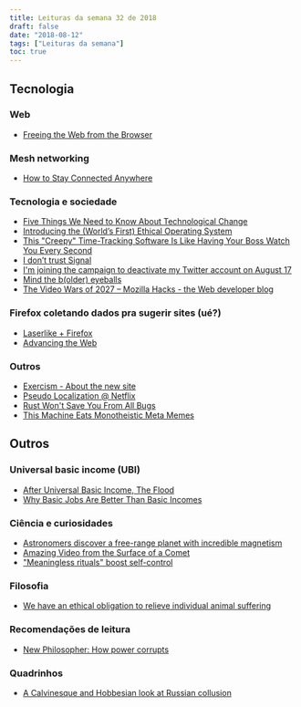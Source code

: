 ```yaml
---
title: Leituras da semana 32 de 2018
draft: false
date: "2018-08-12"
tags: ["Leituras da semana"]
toc: true
---
```


## Tecnologia

### Web

-   [Freeing the Web from the Browser](https://www.reinterpretcast.com/open-hypermedia)

### Mesh networking

-   [How to Stay Connected Anywhere](https://medium.com/read-write-participate/how-to-stay-connected-anywhere-9c7fba70b353)

### Tecnologia e sociedade

-   [Five Things We Need to Know About Technological Change](https://kottke.org/18/08/five-things-we-need-to-know-about-technological-change)
-   [Introducing the (World’s First) Ethical Operating System](https://medium.com/positive-returns/introducing-the-worlds-first-ethical-operating-system-7acc4abc2bfa)
-   [This "Creepy" Time-Tracking Software Is Like Having Your Boss Watch You Every Second](https://www.buzzfeednews.com/article/carolineodonovan/upwork-freelancers-work-diary-keystrokes-screenshot)
-   [I don’t trust Signal](https://drewdevault.com/2018/08/08/Signal.html)
-   [I'm joining the campaign to deactivate my Twitter account on August 17](https://boingboing.net/2018/08/12/im-joining-the-campaign-to-d.html)
-   [Mind the b(older) eyeballs](https://remotedesignteam.com/2018/08/mind-the-bolder-eyeballs/)
-   [The Video Wars of 2027 – Mozilla Hacks - the Web developer blog](https://hacks.mozilla.org/2018/08/the-video-wars-of-2027/)

### Firefox coletando dados pra sugerir sites (ué?)

-   [Laserlike + Firefox](https://blog.laserlike.com/laserlike-firefox-ea538b5aab5c)
-   [Advancing the Web](https://medium.com/firefox-test-pilot/advancing-the-web-f9fe7ca810ec)

### Outros

-   [Exercism - About the new site](https://exercism.io/about-v1-to-v2)
-   [Pseudo Localization @ Netflix](https://medium.com/netflix-techblog/pseudo-localization-netflix-12fff76fbcbe)
-   [Rust Won't Save You From All Bugs](https://www.yoshuawuyts.com/rust-bugs/)
-   [This Machine Eats Monotheistic Meta Memes](https://medium.com/@richdecibels/this-machine-eats-monotheistic-meta-memes-797449d34d34)

## Outros

### Universal basic income (UBI)

-   [After Universal Basic Income, The Flood](https://medium.com/s/story/after-universal-basic-income-the-flood-217db9889c07)
-   [Why Basic Jobs Are Better Than Basic Incomes](https://medium.com/s/story/guaranteed-minimum-agriculture-f93a5aa38c97)

### Ciência e curiosidades

-   [Astronomers discover a free-range planet with incredible magnetism](http://www.astronomy.com/news/2018/08/free-range-planet)
-   [Amazing Video from the Surface of a Comet](https://blog.adafruit.com/2018/08/05/amazing-video-from-the-surface-of-a-comet/)
-   ["Meaningless rituals" boost self-control](https://boingboing.net/2018/08/05/knock-three-times.html)

### Filosofia

-   [We have an ethical obligation to relieve individual animal suffering](https://aeon.co/ideas/we-have-an-ethical-obligation-to-relieve-individual-animal-suffering)

### Recomendações de leitura

-   [New Philosopher: How power corrupts](https://ar.al/2018/08/07/new-philosopher-how-power-corrupts/)

### Quadrinhos

-   [A Calvinesque and Hobbesian look at Russian collusion](https://boingboing.net/2018/08/08/a-calvinesque-and-hobbesian-lo-2.html)
